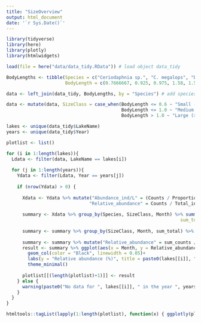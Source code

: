 ```yaml
---
title: "SizeOverview"
output: html_document
date: '`r Sys.Date()`'
---
```


```r
library(tidyverse)
library(here)
library(plotly)
library(htmlwidgets)

load(file = here("data/data_tidy.RData")) # load object data_tidy

BodyLengths <- tibble(Species = c("Ceriodaphnia sp.", "C. megalops", "D. cucullata", "D. curvirostris", "D. hyalina var. gellata", "D. hyalina var. lacustris", "D. hyalina", "D. longispina", "D. pulex", "D. magna", "Calanoid copepods", "Cyclops", "Bosmina coregoni", "B. longirostris", "Sida sp.", "S. crystallina", "Chydorus ovalis", "Eurycercus lamellatus", "Alona spp.", "A. quadrangularis", "Asplanchna", "Keratella spp.", "Ostracod", "Diaptomus"),
                      BodyLength = c(0.7666667, 0.925, 0.975, 1.58, 1.5, 2, 1.57, 1.67, 2, 4, 3, 1, 0.725, 0.45, 2.325, 2.325, 0.475, 1.975, 0.4925, 0.8, 0.65, 0.2, 1.25, 2.005)) # species and their body sizes

data <- left_join(data_tidy, BodyLengths, by = "Species") # add species body size to the dataframe

data <- mutate(data, SizeClass = case_when(BodyLength <= 0.6 ~ "Small (<= 0.6 mm)",
                                           BodyLength <= 1.0 ~ "Medium ( 0.6 < x <= 1.0 mm)",
                                           BodyLength > 1.0 ~ "Large (> 1.0 mm)"))

lakes <- unique(data_tidy$LakeName)
years <- unique(data_tidy$Year)

plotlist <- list()

for (i in 1:length(lakes)){
  Ldata <- filter(data, LakeName == lakes[i])
  
  for (j in 1:length(years)){
    Ydata <- filter(Ldata, Year == years[j])
    
    if (nrow(Ydata) > 0) {
      
      Xdata <- Ydata %>% mutate("Abundance_ind/L" = (Counts / Proportion_of_sample_counted) / Sampling_volume_net_L,
                               "Relative_abundance" = Counts / Total_individuals * 100)
      
      summary <- Xdata %>% group_by(Species, SizeClass, Month) %>% summarize(sum_counts = sum(Counts, na.rm = TRUE),
                                                                 sum_total = sum(Total_individuals, na.rm = TRUE)) # Calculate counts per month
      
      summary <- summary %>% group_by(SizeClass, Month, sum_total) %>% summarize(sum_counts = sum(sum_counts, na.rm = TRUE))
      
      summary <- summary %>% mutate("Relative_abundance" = sum_counts / sum_total * 100) # Calculate relative abundance per month
      result <- summary %>% ggplot(aes(x = Month, y = Relative_abundance, fill = SizeClass))+
        geom_col(color = "Black", linewidth = 0.05)+
        labs(y = "Relative abundance (%)", title = paste0(lakes[[i]], " in ", years[[j]]))+
        theme_minimal()
      
      plotlist[[(length(plotlist)+1)]] <- result
    } else {
      warning(paste0("No data for ", lakes[[i]], " in the year ", years[[j]]))
    }
  }
}
```

``` r
htmltools::tagList(lapply(1:length(plotlist), function(x) { ggplotly(plotlist[[x]]) }))
```


